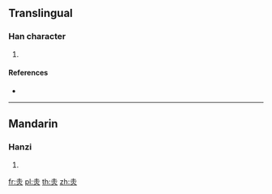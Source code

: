 ==Translingual==

===Han character===
{{Han char|rn=86|rad=火|as=03|sn=7|four=|canj=GF}}

# {{defn|Han|sort=火03}}

====References====
* {{Han ref|kx=0666.160|dkj=18877|dj=1075.210|hdz=32189.050|uh=707B|ud=28795}}

----

==Mandarin==

===Hanzi===
{{cmn-hanzi|pin=[[chì]] ([[chi4]])|wg=ch'ih<sup>4</sup>}}

# {{defn|lang=cmn|sort=火03}}

[[fr:灻]]
[[pl:灻]]
[[th:灻]]
[[zh:灻]]